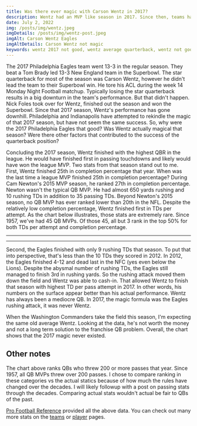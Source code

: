```yaml
---
title: Was there ever magic with Carson Wentz in 2017?
description: Wentz had an MVP like season in 2017. Since then, teams have been trying to rekindle that magic. Was there magic in the first place or were there other factors that led to 2017 Philadelphia Eagles?
date: July 2, 2022
img: /posts/img/wentz.jpeg
imgDetails: /posts/img/wentz-post.jpeg
imgAlt: Carson Wentz Eagles
imgAltDetails: Carson Wentz not magic
keywords: wentz 2017 not good, wentz average quarterback, wentz not good, wentz not magic, nfl visuals carson wentz, nfl visuals wentz
---
```


The 2017 Philadelphia Eagles team went 13-3 in the regular season. They beat a Tom Brady led 13-3 New England team in the Superbowl. The star quarterback for most of the season was Carson Wentz, however he didn't lead the team to their Superbowl win. He tore his ACL during the week 14 Monday Night Football matchup. Typically losing the star quarterback results in a big downturn in the team's performance. But that didn't happen. Nick Foles took over for Wentz, finished out the season and won the Superbowl. Since that 2017 season, Wentz's performance has gone downhill. Philadelphia and Indianapolis have attempted to rekindle the magic of that 2017 season, but have not seem the same success. So, why were the 2017 Philadelphia Eagles that good? Was Wentz actually magical that season? Were there other factors that contributed to the success of the quarterback position?

Concluding the 2017 season, Wentz finished with the highest QBR in the league. He would have finished first in passing touchdowns and likely would have won the league MVP. Two stats from that season stand out to me. First, Wentz finished 25th in completion percentage that year. When was the last time a league MVP finished 25th in completion percentage? During Cam Newton's 2015 MVP season, he ranked 27th in completion percentage. Newton wasn't the typical QB MVP. He had almost 650 yards rushing and 10 rushing TDs in addition to 35 passing TDs. Beyond Newton's 2015 season, no QB MVP has ever ranked lower than 20th in the NFL. Despite the relatively low completion percentage, Wentz finished first in TDs per attempt. As the chart below illustrates, those stats are extremely rare. Since 1957, we've had 45 QB MVPs. Of those 45, all but 3 rank in the top 50% for both TDs per attempt and completion percentage.

---

<PassingCompletionTdPercentage />

---

Second, the Eagles finished with only 9 rushing TDs that season. To put that into perspective, that's less than the 10 TDs they scored in 2012. In 2012, the Eagles finished 4-12 and dead last in the NFC (yes even below the Lions). Despite the abysmal number of rushing TDs, the Eagles still managed to finish 3rd in rushing yards. So the rushing attack moved them down the field and Wentz was able to cash-in. That allowed Wentz to finish that season with highest TD per pass attempt in 2017. In other words, his numbers on the surface appear better than his actual performance. Wentz has always been a mediocre QB. In 2017, the magic formula was the Eagles rushing attack, it was never Wentz.

When the Washington Commanders take the field this season, I'm expecting the same old average Wentz. Looking at the data, he's not worth the money and not a long term solution to the franchise QB problem. Overall, the chart shows that the 2017 magic never existed.

## Other notes

The chart above ranks QBs who threw 200 or more passes that year. Since 1957, all QB MVPs threw over 200 passes. I chose to compare ranking in these categories vs the actual statics because of how much the rules have changed over the decades. I will likely followup with a post on passing stats through the decades. Comparing actual stats wouldn't actual be fair to QBs of the past.

[Pro Football Reference](https://www.pro-football-reference.com) provided all the above data. You can check out many more stats on the [teams](/team-charts) or [player](/player-charts) pages.

